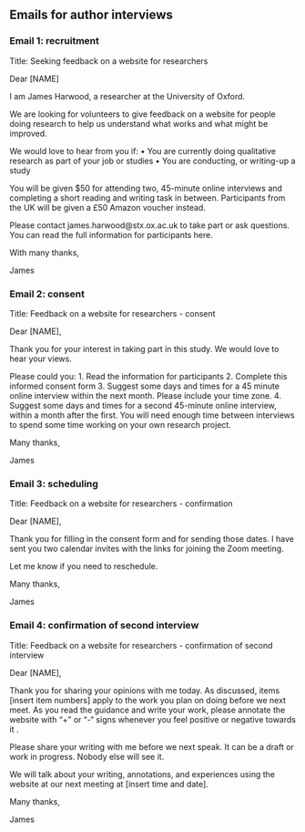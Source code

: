 ## Emails for author interviews {.appendix #app-pilot-emails}

### Email 1: recruitment

Title: Seeking feedback on a website for researchers

Dear [NAME]

I am James Harwood, a researcher at the University of Oxford.

We are looking for volunteers to give feedback on a website for people doing research to help us understand what works and what might be improved.

We would love to hear from you if:
•	You are currently doing qualitative research as part of your job or studies
•	You are conducting, or writing-up a study

You will be given $50 for attending two, 45-minute online interviews and completing a short reading and writing task in between. Participants from the UK will be given a £50 Amazon voucher instead.

Please contact james.harwood@stx.ox.ac.uk to take part or ask questions. You can read the full information for participants here.

With many thanks,

James

### Email 2: consent

Title: Feedback on a website for researchers - consent

Dear [NAME],

Thank you for your interest in taking part in this study. We would love to hear your views. 

Please could you:
1.	Read the information for participants
2.	Complete this informed consent form
3.	Suggest some days and times for a 45 minute online interview within the next month. Please include your time zone.
4.	Suggest some days and times for a second 45-minute online interview, within a month after the first. You will need enough time between interviews to spend some time working on your own research project. 

Many thanks, 

James

### Email 3: scheduling

Title: Feedback on a website for researchers - confirmation

Dear [NAME],

Thank you for filling in the consent form and for sending those dates. I have sent you two calendar invites with the links for joining the Zoom meeting. 

Let me know if you need to reschedule. 

Many thanks, 

James

### Email 4: confirmation of second interview

Title: Feedback on a website for researchers - confirmation of second interview

Dear [NAME],

Thank you for sharing your opinions with me today. As discussed, items [insert item numbers] apply to the work you plan on doing before we next meet. As you read the guidance and write your work, please annotate the website with “+” or “-“ signs whenever you feel positive or negative towards it .

Please share your writing with me before we next speak. It can be a draft or work in progress. Nobody else will see it. 

We will talk about your writing, annotations, and experiences using the website at our next meeting at [insert time and date].

Many thanks, 

James

